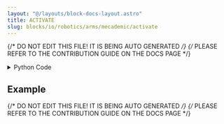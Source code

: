 ```yaml
---
layout: "@/layouts/block-docs-layout.astro"
title: ACTIVATE
slug: blocks/io/robotics/arms/mecademic/activate
---
```


{/* DO NOT EDIT THIS FILE! IT IS BEING AUTO GENERATED */}
{/* PLEASE REFER TO THE CONTRIBUTION GUIDE ON THE DOCS PAGE */}


<PythonDocsDisplay docstring={docstring} />
<details>
<summary>Python Code</summary>

```python
from flojoy import flojoy, TextBlob
from PYTHON.utils.mecademic_state.mecademic_state import query_for_handle


@flojoy(deps={"mecademicpy": "1.4.0"})
def ACTIVATE(ip_address: TextBlob, simulator: bool = False) -> TextBlob:
    """
    The ACTIVATE node activates the robot arm.

    Inputs
    ------
    ip_address: TextBlob
        The IP address of the robot arm.

    Parameters
    ------
    simulator
        Whether to activate the simulator or not. Defaults to False.

    Returns
    -------
    ip
        The IP address of the robot arm.

    """
    handle = query_for_handle(ip_address)
    if simulator:
        handle.ActivateSim()
    else:
        handle.ActivateRobot()
    handle.WaitActivated()
    return ip_address

```

[Find this Flojoy Block on GitHub](https://github.com/flojoy-ai/blocks/blob/main/blocks/IO/ROBOTICS/ARMS/MECADEMIC/ACTIVATE/ACTIVATE.py)

</details>

## Example


<GetHelpWidget />


<AppDisplay app={app} blockName="ACTIVATE" client:visible />


<Example />

{/* DO NOT EDIT THIS FILE! IT IS BEING AUTO GENERATED */}
{/* PLEASE REFER TO THE CONTRIBUTION GUIDE ON THE DOCS PAGE */}
